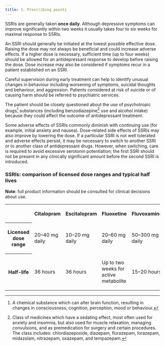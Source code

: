 ```yaml
---
title: 3. Prescribing points
---
```



SSRIs are generally taken **once daily**. Although depressive symptoms can improve significantly within two weeks it usually takes four to six weeks for maximal response to SSRIs.

An SSRI should generally be initiated at the lowest possible effective dose. Raising the dose may not always be beneficial and could increase adverse effects. If a higher dose is necessary, sufficient time (up to four weeks) should be allowed for an antidepressant response to develop before raising the dose. Dose increase may also be considered if symptoms recur in a patient established on an SSRI.

Careful supervision during early treatment can help to identify unusual changes in behaviour including worsening of symptoms, suicidal thoughts and behaviour, and aggression. Patients considered at risk of suicide or of causing harm should be referred to psychiatric services.

The patient should be closely questioned about the use of psychotropic drugs[^1] substances (including benzodiazepine[^2] use and alcohol intake) because they could affect the outcome of antidepressant treatment.

Some adverse effects of SSRIs commonly diminish with continuing use (for example, initial anxiety and nausea). Dose-related side effects of SSRIs may also improve by lowering the dose. If a particular SSRI is not well tolerated and adverse effects persist, it may be necessary to switch to another SSRI or to another class of antidepressant drugs. However, when switching, care is required to avoid excessive serotonin potentiation; the first SSRI should not be present in any clinically significant amount before the second SSRI is introduced.

### SSRIs: comparison of licensed dose ranges and typical half lives

**Note**: full product information should be consulted for clinical decisions about use.



<table>
 <tr>
  <td>
  </td>
  <th>
   <p>
    Citalopram
   </p>
  </th>
  <th>
   <p>
    Escitalopram
   </p>
  </th>
  <th>
   <p>
    Fluoxetine
   </p>
  </th>
  <th>
   <p>
    Fluvoxamine
   </p>
  </th>
  <th>
   <p>
    Paroxetine
   </p>
  </th>
  <th>
   <p>
    Sertraline
   </p>
  </th>
 </tr>
 <tr>
  <th>
   <p>
    Licensed dose range
   </p>
  </th>
  <td>
   <p>
    20–40 mg daily
   </p>
  </td>
  <td>
   <p>
    10–20 mg daily
   </p>
  </td>
  <td>
   <p>
    20–60 mg daily
   </p>
  </td>
  <td>
   <p>
    50–300 mg daily
   </p>
  </td>
  <td>
   <p>
    20–50 mg daily
   </p>
  </td>
  <td>
   <p>
    50‑200 mg daily
   </p>
  </td>
 </tr>
 <tr>
  <th>
   <p>
    Half-life
   </p>
  </th>
  <td>
   <p>
    36 hours
   </p>
  </td>
  <td>
   <p>
    36 hours
   </p>
  </td>
  <td>
   <p>
    Up to two weeks for active metabolite
   </p>
  </td>
  <td>
   <p>
    15–20 hours
   </p>
  </td>
  <td>
   <p>
    24 hours
   </p>
  </td>
  <td>
   <p>
    26 hours
   </p>
  </td>
 </tr>
</table>





[^1]: A chemical substance which can alter brain function, resulting in changes in consciousness, cognition, perception, mood or behaviour.


[^2]: Class of medicines which have a sedating effect, most often used for anxiety and insomnia, but also used for muscle relaxation, managing convulsions, and as premedication for surgery and certain procedures. The class includes: chlordiazepoxide, diazepam, flurazepam, lorazepam, midazolam, nitrazepam, oxazepam, and tempazepam.
